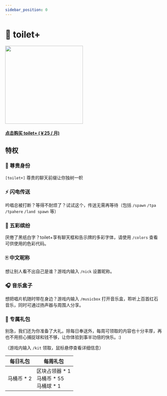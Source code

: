 ```yaml
---
sidebar_position: 0
---
```


# 💎 toilet+

<div class="buy_pro" style={{ marginLeft: "3rem"}}>
    <img src="/img/toiletplus.png" width="250" style={{ borderRadius: "1rem" }}/>
    <a href="https://afdian.net/order/create?product_type=1&plan_id=ceb715ce251d11edb03452540025c377&sku=%5B%7B%22sku_id%22%3A%22ceb9c044251d11ed9a7752540025c377%22,%22count%22%3A1%7D%5D">
        <div class="theme-admonition theme-admonition-danger alert alert--warning admonition_node_modules-@docusaurus-theme-classic-lib-theme-Admonition-styles-module" style={{ width: "16rem" }}>
            <div class="admonitionContent_node_modules-@docusaurus-theme-classic-lib-theme-Admonition-styles-module" >
                <h4>点击购买 toilet+ (￥25 / 月)</h4>
            </div>
        </div>
    </a>
</div>

## 特权

### 👑 尊贵身份

`[toilet+]` 尊贵的聊天前缀让你独树一帜

### ⚡ 闪电传送

吟唱总被打断？等得不耐烦了？试试这个，传送无需再等待（包括 `/spawn` `/tpa` `/tpahere` `/land spawn` 等）

### 🌈 五彩缤纷

厌倦了黑纸白字？toilet+享有聊天框和告示牌的多彩字体，请使用 `/colors` 查看可供使用的色彩代码。

### 🀄 中文昵称

想让别人看不出自己是谁？游戏内输入 `/nick` 设置昵称。

### 🎧️ 音乐盒子

想把唱片机随时带在身边？游戏内输入 `/musicbox` 打开音乐盒，聆听上百首红石音乐，同时可通过扬声器与周围人分享。

### 🎁 专属礼包

别急，我们还为你准备了大礼。除每日奉送外，每周可领取的内容也十分丰厚，再也不用担心捕捉球和钱不够，让你体验到事半功倍的快乐。:)

（游戏内输入 `/kit` 领取，鼠标悬停查看详细信息）

| 每日礼包 | 每周礼包 |
| - | - |
| <addr title="还有普通用户礼包：马桶币 * 1，可以一起领">马桶币 * 2</addr> | <addr title="区块占领器&#13;在荒野中放置此方块，&#13;可以免费占领一个区块。">区块占领器 \* 1</addr> <br/> 马桶币 \* 55 <br/>  <addr title="马桶球&#13;耐久:4&#13;成功几率:40%&#13;可捕捉:&#13;  所有生物">马桶球 * 1</addr>|
